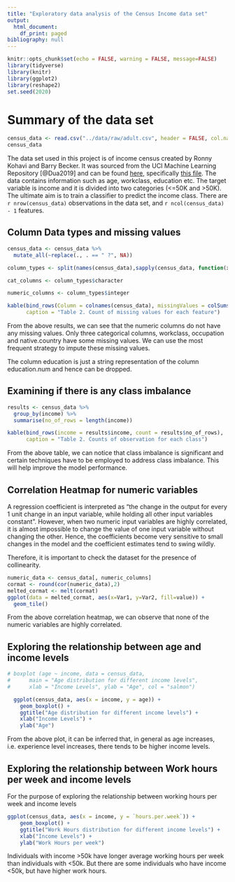 ```yaml
---
title: "Exploratory data analysis of the Census Income data set"
output:
  html_document:
    df_print: paged
bibliography: null
---
```


```r
knitr::opts_chunk$set(echo = FALSE, warning = FALSE, message=FALSE)
library(tidyverse)
library(knitr)
library(ggplot2)
library(reshape2)
set.seed(2020)
```

# Summary of the data set

```r
census_data <- read.csv("../data/raw/adult.csv", header = FALSE, col.names = c("age", "workclass", "fnlwgt", "education", "education-num", "marital-status", "occupation", "relationship", "race", "sex", "capital-gain", "capital-loss", "hours-per-week", "native-country", "income"))
census_data
```

The data set used in this project is of income census created by Ronny Kohavi and Barry Becker. It was sourced from the UCI Machine Learning Repository [@Dua2019] and can be found [here](https://archive.ics.uci.edu/ml/machine-learning-databases/adult/), specifically [this file](https://archive.ics.uci.edu/ml/machine-learning-databases/adult/adult.data). The data contains information such as age, workclass, education etc. The target variable is income and it is divided into two categories (<=50K and >50K). The ultimate aim is to train a classifier to predict the income class. There are `r nrow(census_data)` observations in the data set, and `r ncol(census_data) - 1` features.

## Column Data types and missing values

```r
census_data <- census_data %>%
  mutate_all(~replace(., . == " ?", NA))

column_types <- split(names(census_data),sapply(census_data, function(x) paste(class(x), collapse=" ")))

cat_columns <- column_types$character

numeric_columns <- column_types$integer

kable(bind_rows(Column = colnames(census_data), missingValues = colSums(is.na(census_data))),
      caption = "Table 2. Count of missing values for each feature")
```
From the above results, we can see that the numeric columns do not have any missing values. Only three categorical columns, workclass, occupation and native.country have some missing values. We can use the most frequent strategy to impute these missing values.

The column education is just a string representation of the column education.num and hence can be dropped.

## Examining if there is any class imbalance
```r

results <- census_data %>%
  group_by(income) %>%
  summarise(no_of_rows = length(income))

kable(bind_rows(income = results$income, count = results$no_of_rows),
      caption = "Table 2. Counts of observation for each class")
```


From the above table, we can notice that class imbalance is significant and certain techniques have to be employed to address class imbalance. This will help improve the model performance.

## Correlation Heatmap for numeric variables

A regression coefficient is interpreted as "the change in the output for every 1 unit change in an input variable, while holding all other input variables constant". However, when two numeric input variables are highly correlated, it is almost impossible to change the value of one input variable without changing the other. Hence, the coefficients become very sensitive to small changes in the model and the coefficient estimates tend to swing wildly.

Therefore, it is important to check the dataset for the presence of collinearity.
```r

numeric_data <- census_data[, numeric_columns]
cormat <- round(cor(numeric_data),2)
melted_cormat <- melt(cormat)
ggplot(data = melted_cormat, aes(x=Var1, y=Var2, fill=value)) + 
  geom_tile()

```
From the above correlation heatmap, we can observe that none of the numeric variables are highly correlated.


## Exploring the relationship between age and income levels
```r
# boxplot (age ~ income, data = census_data, 
#      main = "Age distribution for different income levels",
#      xlab = "Income Levels", ylab = "Age", col = "salmon")

  ggplot(census_data, aes(x = income, y = age)) +
    geom_boxplot() +
    ggtitle("Age distribution for different income levels") +
    xlab("Income Levels") +
    ylab("Age")
```
From the above plot, it can be inferred that, in general as age increases, i.e. experience level increases, there tends to be higher income levels.


## Exploring the relationship between Work hours per week and income levels

For the purpose of exploring the relationship between working hours per week and income levels

```r

ggplot(census_data, aes(x = income, y = `hours.per.week`)) +
    geom_boxplot() +
    ggtitle("Work Hours distribution for different income levels") +
    xlab("Income Levels") +
    ylab("Work Hours per week")

```
Individuals with income >50k have longer average working hours per week than individuals with <50k. But there are some individuals who have income <50k, but have higher work hours.



